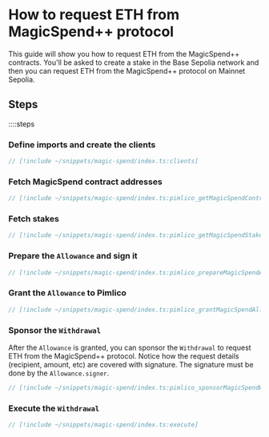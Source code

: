 # How to request ETH from MagicSpend++ protocol

This guide will show you how to request ETH from the MagicSpend++ contracts. You'll be asked to create a stake in the Base Sepolia network and then you can request ETH from the MagicSpend++ protocol on Mainnet Sepolia.

## Steps

::::steps
### Define imports and create the clients

```ts
// [!include ~/snippets/magic-spend/index.ts:clients]
```

### Fetch MagicSpend contract addresses

```ts
// [!include ~/snippets/magic-spend/index.ts:pimlico_getMagicSpendContracts]
```

### Fetch stakes

```ts
// [!include ~/snippets/magic-spend/index.ts:pimlico_getMagicSpendStakes]
```

### Prepare the `Allowance` and sign it

```ts
// [!include ~/snippets/magic-spend/index.ts:pimlico_prepareMagicSpendAllowance]
```

### Grant the `Allowance` to Pimlico

```ts
// [!include ~/snippets/magic-spend/index.ts:pimlico_grantMagicSpendAllowance]
```

### Sponsor the `Withdrawal`

After the `Allowance` is granted, you can sponsor the `Withdrawal` to request ETH from the MagicSpend++ protocol. Notice how the request details (recipient, amount, etc) are covered with signature. The signature must be done by the `Allowance.signer`.

```ts
// [!include ~/snippets/magic-spend/index.ts:pimlico_sponsorMagicSpendWithdrawal]
```

### Execute the `Withdrawal`

```ts
// [!include ~/snippets/magic-spend/index.ts:execute]
```